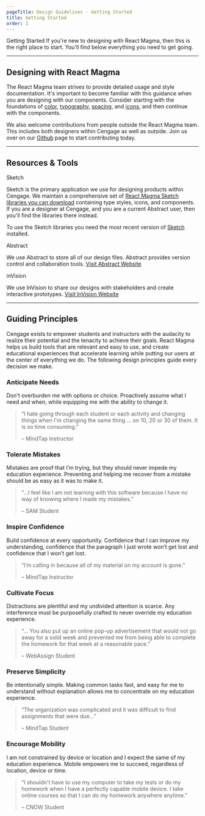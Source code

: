 ```yaml
---
pageTitle: Design Guidelines - Getting Started
title: Getting Started
order: 1
---
```



<DocsHeading type="design">Getting Started</DocsHeading>
<Paragraph visualStyle="bodyLarge">
  If you're new to designing with React Magma, then this is the right place to
  start. You'll find below everything you need to get going.
</Paragraph>

---

## Designing with React Magma

The React Magma team strives to provide detailed usage and style documentation. It's important to become familiar with this guidance when you are designing with our components. Consider starting with the foundations of [color](/design-intro/colors/), [typography](/design-intro/typography/), [spacing](/design-intro/spacing/), and [icons](/design-intro/icons/), and then continue with the components.

We also welcome contributions from people outside the React Magma team. This includes both designers within Cengage as well as outside. Join us over on our [Github](https://github.com/cengage/react-magma) page to start contributing today.

---

## Resources & Tools

<div class="heading-leading-img">
  <Heading level={3}>
    <SketchLogo style={{ width: '40px' }} />
    Sketch
  </Heading>
</div>

Sketch is the primary application we use for designing products within Cengage. We maintain a comprehensive set of [React Magma Sketch libraries you can download](https://www.dropbox.com/sh/kt8oaf7am443794/AAArcOLft67q5Fk90wcXSmida?dl=0) containing type styles, icons, and components. If you are a designer at Cengage, and you are a current Abstract user, then you'll find the libraries there instead.

To use the Sketch libraries you need the most recent version of [Sketch](https://www.sketch.com/) installed.

<div class="heading-leading-img">
  <Heading level={3}>
    <AbstractLogo style={{ width: '40px' }} />
    Abstract
  </Heading>
</div>

We use Abstract to store all of our design files. Abstract provides version control and collaboration tools.
[Visit Abstract Website](https://www.abstract.com/)

<div class="heading-leading-img">
  <Heading level={3}>
    <InvisionLogo style={{ width: '40px' }} />
    inVision
  </Heading>
</div>

We use InVision to share our designs with stakeholders and create interactive prototypes.
[Visit InVision Website](https://www.invisionapp.com/)

---

## Guiding Principles

Cengage exists to empower students and instructors with the audacity to realize their potential and the tenacity to achieve their goals.
React Magma helps us build tools that are relevant and easy to use, and create educational experiences that accelerate learning while putting our users at the center of everything we do. The following design principles guide every decision we make.

<div class="principles-c anticipate-container">
  <h3>Anticipate Needs</h3>
  <p>
    Don't overburden me with options or choice. Proactively assume what I need
    and when, while equipping me with the ability to change it.
  </p>
  <blockquote>
    <p>
      &ldquo;I hate going through each student or each activity and changing
      things when I'm changing the same thing ... on 10, 20 or 30 of them. It is
      so time consuming.&rdquo;
    </p>
    <footer>&ndash; MindTap Instructor</footer>
  </blockquote>
</div>
<div class="principles-c encourage-container">
  <h3>Tolerate Mistakes</h3>
  <p>
    Mistakes are proof that I’m trying, but they should never impede my
    education experience. Preventing and helping me recover from a mistake
    should be as easy as it was to make it.
  </p>
  <blockquote>
    <p>
      &ldquo;...I feel like I am not learning with this software because I have
      no way of knowing where I made my mistakes.&rdquo;
    </p>
    <footer>&ndash; SAM Student</footer>
  </blockquote>
</div>
<div class="principles-c inspire-container">
  <h3>Inspire Confidence</h3>
  <p>
    Build confidence at every opportunity. Confidence that I can improve my
    understanding, confidence that the paragraph I just wrote won’t get lost and
    confidence that I won’t get lost.
  </p>
  <blockquote>
    <p>
      &ldquo;I’m calling in because all of my material on my account is
      gone.&rdquo;
    </p>
    <footer>&ndash; MindTap Instructor</footer>
  </blockquote>
</div>
<div class="principles-c cultivate-container">
  <h3>Cultivate Focus</h3>
  <p>
    Distractions are plentiful and my undivided attention is scarce. Any
    interference must be purposefully crafted to never override my education
    experience.
  </p>
  <blockquote>
    <p>
      &ldquo;... You also put up an online pop-up advertisement that would not
      go away for a solid week and prevented me from being able to complete the
      homework for that week at a reasonable pace.&rdquo;
    </p>
    <footer>&ndash; WebAssign Student</footer>
  </blockquote>
</div>
<div class="principles-c preserve-container">
  <h3>Preserve Simplicity</h3>
  <p>
    Be intentionally simple. Making common tasks fast, and easy for me to
    understand without explanation allows me to concentrate on my education
    experience.
  </p>
  <blockquote>
    <p>
      &ldquo;The organization was complicated and it was difficult to find
      assignments that were due...&rdquo;
    </p>
    <footer>&ndash; MindTap Student</footer>
  </blockquote>
</div>
<div class="principles-c discover-container">
  <h3>Encourage Mobility</h3>
  <p>
    I am not constrained by device or location and I expect the same of my
    education experience. Mobile empowers me to succeed, regardless of location,
    device or time.
  </p>
  <blockquote>
    <p>
      &ldquo;I shouldn't have to use my computer to take my tests or do my
      homework when I have a perfectly capable mobile device. I take online
      courses so that I can do my homework anywhere anytime.&rdquo;
    </p>
    <footer>&ndash; CNOW Student</footer>
  </blockquote>
</div>
<span class="horizontal-spacer"></span>
